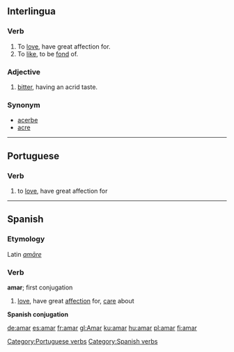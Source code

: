 ==Interlingua==
===Verb===
#To [[love]],  have great affection for.
#To [[like]], to be [[fond]] of.

===Adjective===
#[[bitter]], having an acrid taste. 

===Synonym===
*[[acerbe]]
*[[acre]]

----
==Portuguese==
===Verb===

# to [[love]], have great affection for


{{w.pt.v.conj.ar|Am}}

[[Category:Portuguese verbs]]
----

==Spanish==
===Etymology===
Latin ''[[amare|amāre]]''

===Verb===
[[Category:Spanish verbs]]
'''amar'''; first conjugation

# [[love]], have great [[affection]] for, [[care]] about

'''Spanish conjugation'''

{{W.es.v.conj.ar|Am}}

[[de:amar]]
[[es:amar]]
[[fr:amar]]
[[gl:Amar]]
[[ku:amar]]
[[hu:amar]]
[[pl:amar]]
[[fi:amar]]